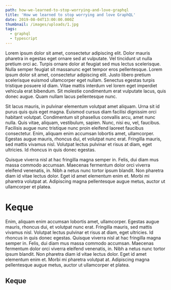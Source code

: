 ```yaml
---
path: how-we-learned-to-stop-worrying-and-love-graphql
title: 'How we learned to stop worrying and love GraphQL'
date: 2019-08-04T13:00:00.000Z
thumbnail: /images/uploads/1.jpg
tags:
  - graphql
  - typescript
---
```


Lorem ipsum dolor sit amet, consectetur adipiscing elit. Dolor mauris pharetra in egestas eget ornare sed at vulputate.
Vel tincidunt ut nulla pretium orci ac. Turpis ornare dolor at feugiat sed mus lectus scelerisque. Nulla semper feugiat sit massanunc eget tempor eros pellentesque.
Lorem ipsum dolor sit amet, consectetur adipiscing elit. Justo libero pretium scelerisque
euismod ullamcorper eget nullam. Senectus egestas turpis tristique posuere id diam.
Vitae mattis interdum vel lorem eget imperdiet vehicula erat bibendum. Sit molestie condimentum erat vulputate lacus, quis donec augue. Quam nullam lacus pellentesque nunc.

Sit lacus mauris, in pulvinar elementum volutpat amet aliquam. Urna sit id purus quis quis eget magna.
Euismod cursus diam facilisi dignissim orci habitant volutpat. Condimentum sit phasellus convallis arcu, amet nunc nulla.
Quis vitae, aliquam, vestibulum, sapien. Nunc, nisi eu, vel, faucibus. Facilisis augue nunc tristique nunc proin eleifend laoreet faucibus consectetur.
Enim, aliquam enim accumsan lobortis amet, ullamcorper. Egestas augue mauris, rhoncus dui, et volutpat nunc erat. Fringilla mauris, sed mattis vivamus nisl.
Volutpat lectus pulvinar et risus at diam, eget ultricies. Id rhoncus in quis donec egestas.

Quisque viverra nisl at hac fringilla magna semper in. Felis, dui diam mus massa commodo accumsan.
Maecenas fermentum dolor orci viverra eleifend venenatis, in. Nibh a netus nunc tortor ipsum blandit.
Non pharetra diam id vitae lectus dolor. Eget id amet elementum enim et. Morbi mi pharetra volutpat at.
Adipiscing magna pellentesque augue metus, auctor ut ullamcorper et platea.

# Keque

Enim, aliquam enim accumsan lobortis amet, ullamcorper. Egestas augue mauris, rhoncus dui, et volutpat nunc erat. Fringilla mauris, sed mattis vivamus nisl.
Volutpat lectus pulvinar et risus at diam, eget ultricies. Id rhoncus in quis donec egestas.
Quisque viverra nisl at hac fringilla magna semper in. Felis, dui diam mus massa commodo accumsan.
Maecenas fermentum dolor orci viverra eleifend venenatis, in. Nibh a netus nunc tortor ipsum blandit.
Non pharetra diam id vitae lectus dolor. Eget id amet elementum enim et. Morbi mi pharetra volutpat at.
Adipiscing magna pellentesque augue metus, auctor ut ullamcorper et platea.

## Keque

